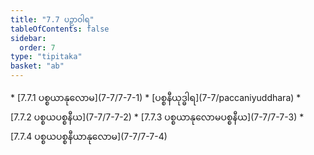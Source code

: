 ```yaml
---
title: "7.7 ပဉှာဝါရ"
tableOfContents: false
sidebar:
  order: 7
type: "tipitaka"
basket: "ab"
---
```



<DynamicBreadcrumb />



<TableOfContents>
* [7.7.1 ပစ္စယာနုလောမ](7-7/7-7-1)
* [ပစ္စနီယုဒ္ဓါရ](7-7/paccaniyuddhara)
* [7.7.2 ပစ္စယပစ္စနီယ](7-7/7-7-2)
* [7.7.3 ပစ္စယာနုလောမပစ္စနီယ](7-7/7-7-3)
* [7.7.4 ပစ္စယပစ္စနီယာနုလောမ](7-7/7-7-4)
</TableOfContents>